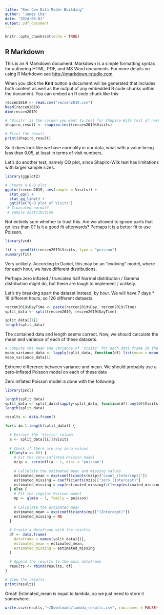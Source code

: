 ```yaml
---
title: "Rec Cen Data Model Building"
author: "James Cha"
date: "2024-03-01"
output: pdf_document
---
```


```r
knitr::opts_chunk$set(echo = TRUE)
```

## R Markdown

This is an R Markdown document. Markdown is a simple formatting syntax for authoring HTML, PDF, and MS Word documents. For more details on using R Markdown see <http://rmarkdown.rstudio.com>.

When you click the **Knit** button a document will be generated that includes both content as well as the output of any embedded R code chunks within the document. You can embed an R code chunk like this:

```r
reccen2019 <- read.csv("reccen2019.csv")
head(reccen2019)
dim(reccen2019)
```

```r
# 'Visits' is the column you want to test for Shapiro-Wilk test of normality
shapiro_result <- shapiro.test(reccen2019$Visits)

# Print the result
print(shapiro_result)
```

So it does look like we have normality in our data, what with p value being less than 0.05, at least in terms of visit numbers.

Let's do another test, namely QQ plot, since Shapiro-Wilk test has limitations with larger sample sizes.

```r
library(ggplot2)
```

```r
# Create a Q-Q plot
ggplot(reccen2019, aes(sample = Visits)) +
  stat_qq() +
  stat_qq_line() +
  ggtitle("Q-Q plot of Visits")
 # Truncated normal?
 # Sample distribution
```

Not entirely sure whether to trust this. Are we allowed to ignore parts that go less than 0? Is it a good fit afterwards? Perhaps it is a better fit to use Poisson.

```r
library(vcd)
```
```r
fit <- goodfit(reccen2019$Visits, type = "poisson")
summary(fit)
```

Very unlikely. According to Daniel, this may be an "evolving" model, where for each hour, we have different distributions.

Perhaps zero inflated / truncated half Normal distribution / Gamma distribution might do, but these are tough to implement / unlikely.

Let's try breaking apart the dataset instead, by hour. We will have 7 days * 18 different hours, so 126 different datasets.
```r
reccen2019$DayTime <- paste(reccen2019$Day, reccen2019$Time)
split_data <- split(reccen2019, reccen2019$DayTime)

split_data[[1]]
length(split_data)
```
The contained data and length seems correct. Now, we should calculate the mean and variance of each of these datasets.

```r
# Compute the mean and variance of 'Visits' for each data frame in the list
mean_variance_data <- lapply(split_data, function(df) list(mean = mean(df$Visits), variance = var(df$Visits)))
mean_variance_data[1]
```

Extreme difference between variance and mean. We should probably use a zero-inflated Poisson model on each of these data

Zero inflated Poisson model is done with the following:

```r
library(pscl)
```

```r
length(split_data)
split_data <- split_data[sapply(split_data, function(df) any(df$Visits != 0))]
length(split_data)
```

```r
results <- data.frame()

for(i in 1:length(split_data)) {
  
  # Extract the 'Visits' column
  a <- split_data[[i]]$Visits
  
  # Check if there are any zero values
  if(any(a == 0)) {
    # Fit the zero-inflated Poisson model
    mzip <- zeroinfl(a ~ 1, dist = "poisson")
    
    # Calculate the estimated mean and missing values
    estimated_mean = exp(coefficients(mzip)["count_(Intercept)"])
    estimated_missing = coefficients(mzip)["zero_(Intercept)"]
    estimated_missing = exp(estimated_missing)/(1+exp(estimated_missing))
  } else {
    # Fit the regular Poisson model
    mp <- glm(a ~ 1, family = poisson)
    
    # Calculate the estimated mean
    estimated_mean = exp(coefficients(mp)["(Intercept)"])
    estimated_missing = NA
  }
  
  # Create a dataframe with the results
  df <- data.frame(
    dataframe = names(split_data)[i],
    estimated_mean = estimated_mean,
    estimated_missing = estimated_missing
  )
  
  # Append the results to the main dataframe
  results <- rbind(results, df)
}

# View the results
print(results)

```

Great! Estimated_mean is equal to lambda, so we just need to store it somewhere.
```r
write.csv(results,"~/Downloads/lambda_results.csv", row.names = FALSE)
```

